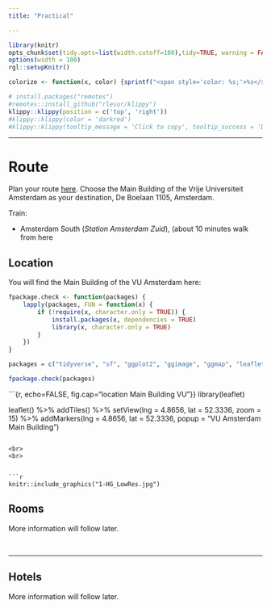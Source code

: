 ```yaml
---
title: "Practical"

---  
```



<!---
https://stackoverflow.com/questions/30110377/saving-leaflet-output-as-html
--->
  
```r
library(knitr)
opts_chunk$set(tidy.opts=list(width.cutoff=100),tidy=TRUE, warning = FALSE, message = FALSE,comment = "#>", cache=TRUE, class.source=c("test"), class.output=c("test2"), cache.lazy = FALSE)
options(width = 100) 
rgl::setupKnitr()

colorize <- function(x, color) {sprintf("<span style='color: %s;'>%s</span>", color, x) }

```

```r
# install.packages("remotes")
#remotes::install_github("rlesur/klippy")
klippy::klippy(position = c('top', 'right'))
#klippy::klippy(color = 'darkred')
#klippy::klippy(tooltip_message = 'Click to copy', tooltip_success = 'Done')
```

--- 


# Route

Plan your route [here](https://maps.app.goo.gl/2DGq2o79JUx8Rbmr5). Choose the Main Building of the Vrije Universiteit Amsterdam as your destination, De Boelaan 1105, Amsterdam.

Train:

- Amsterdam South (*Station Amsterdam Zuid*), (about 10 minutes walk from here

## Location

You will find the Main Building of the VU Amsterdam here:

```r
fpackage.check <- function(packages) {
    lapply(packages, FUN = function(x) {
        if (!require(x, character.only = TRUE)) {
            install.packages(x, dependencies = TRUE)
            library(x, character.only = TRUE)
        }
    })
}

packages = c("tidyverse", "sf", "ggplot2", "ggimage", "ggmap", "leaflet", "patchwork", "leaflet.extras2", "htmlwidgets", "webshot")

fpackage.check(packages)
```


```{r, echo=FALSE, fig.cap="location Main Building VU"}}
library(leaflet)

leaflet() %>%
  addTiles() %>%
  setView(lng = 4.8656, lat = 52.3336, zoom = 15) %>%
  addMarkers(lng = 4.8656, lat = 52.3336, popup = "VU Amsterdam Main Building")

```

<br> 
<br> 


```r
knitr::include_graphics("1-HG_LowRes.jpg")
```


## Rooms  

More information will follow later.

<br> 

----


## Hotels

More information will follow later.

<!--

[Hotel Valdin la Boutique](https://laboutiquenijmegen.nl/)

Van Peltlaan 4, Nijmegen	
Distance 1.5km,	11 minutes

----

[Blue by Manna](https://manna-nijmegen.nl/en/hotel-blue/)

Oranjesingel 2C	
Distance 3.5km, 28 minutes
Bus 6, 10  of 14

----

[Hotel Oranjestaete](https://www.hoteloranjestaete.nl/nl/)

Oranjesingel 66, Nijmegen	 
Distance 1.7km	23 minutes
Bus 58

----

[Hotel Vertoef](https://www.guesthousevertoef.com/nl/)

Nassausingel 3, Nijmegen	
Distance 3.3km,	15 minutes
Bus 10

----

[Mercure](https://www.mercure-hotel-nijmegen-center.nl/?utm_source=GoogleMyBusiness&utm_medium=ButtonWebsite&utm_campaign=GoogleMyBusinessReferral)

Stationsplein 29, Nijmegen	
Distance 3.5km, 11 minutes
Bus 6, 9 of 10

----

[Sanadome](https://sanadome.nl/)

Weg door het Jonkerbos 90	
Distance 4.1km,	23-26 minutes
Bus 12 of 15

----

[Val Monte](https://www.parkhotelvalmonte.nl/nl/)

Oude Holleweg 5, Berg en Dal 	
Distance 6.2km,	10 minutes by car

----

[Holthurnse Hof](https://www.landgoedhotelbergendal.nl/nl/)

Zevenheuvelenweg 48A, Berg en Dal
Distance 7.2km,	13 minutes by car

----

[Van der Valk](https://www.valknijmegen.nl/hotelkamers?gad_source=1&gclid=CjwKCAiAlcyuBhBnEiwAOGZ2S7wR3EMhppzIRAClQMdq179xKNBj0RFiwXVujl22on2PLWBzQfKBwxoCYlYQAvD_BwE#)

Hertog Eduardplein 4, Lent	
Distance 5.7km, 	32 minutes
Bus 15

-->
